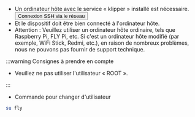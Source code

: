 * Un ordinateur hôte avec le service « klipper » installé est nécessaire. <Button variant="contained" disableElevation href="/docs/DebugDoc/BasicTutorial/">Connexion SSH via le réseau</Button>
* Et le dispositif doit être bien connecté à l'ordinateur hôte.
* Attention : Veuillez utiliser un ordinateur hôte ordinaire, tels que Raspberry Pi, FLY Pi, etc. Si c'est un ordinateur hôte modifié (par exemple, WiFi Stick, Redmi, etc.), en raison de nombreux problèmes, nous ne pouvons pas fournir de support technique.

:::warning Consignes à prendre en compte

* Veuillez ne pas utiliser l'utilisateur « ROOT ».

:::

* Commande pour changer d'utilisateur
```bash
su fly
``` 